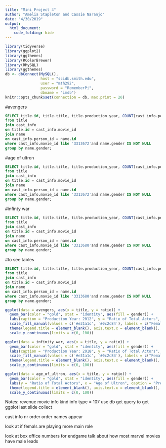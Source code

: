 ```yaml
---
title: "Mini Project 4"
author: "Amelia Stapleton and Cassie Naranjo"
date: "4/30/2019"
output: 
  html_document:
    code_folding: hide
---
```

```r
library(tidyverse)
library(ggplot2)
library(ggthemes)
library(RColorBrewer)
library(RMySQL)
library(ggthemes)
db <- dbConnect(MySQL(), 
                host = "scidb.smith.edu", 
                user = "mth292", 
                password = "RememberPi", 
                dbname = "imdb")
knitr::opts_chunk$set(connection = db, max.print = 20)
```

#avengers
```sql
SELECT title.id, title.title, title.production_year, COUNT(cast_info.person_id) as N, name.gender, ((count(cast_info.person_id))/296)*100 as ratio
from title
join cast_info
on title.id = cast_info.movie_id
join name
on cast_info.person_id = name.id
where cast_info.movie_id like '3313672'and name.gender IS NOT NULL
group by name.gender; 
```

#age of ultron
```sql
SELECT title.id, title.title, title.production_year, COUNT(cast_info.person_id) as N, name.gender, ((count(cast_info.person_id))/290)*100 as ratio
from title
join cast_info
on title.id = cast_info.movie_id
join name
on cast_info.person_id = name.id
where cast_info.movie_id like '3313672'and name.gender IS NOT NULL
group by name.gender;
```

#infinty war
```sql
SELECT title.id, title.title, title.production_year, COUNT(cast_info.person_id) as N, name.gender, ((count(cast_info.person_id))/115)*100 as ratio
from title
join cast_info
on title.id = cast_info.movie_id
join name
on cast_info.person_id = name.id
where cast_info.movie_id like '3313680'and name.gender IS NOT NULL
group by name.gender; 
```

#to see tables
```sql
SELECT title.id, title.title, title.production_year, COUNT(cast_info.person_id) as N, name.gender, ((count(cast_info.person_id))/115)*100 as ratio
from title
join cast_info
on title.id = cast_info.movie_id
join name
on cast_info.person_id = name.id
where cast_info.movie_id like '3313680'and name.gender IS NOT NULL
group by name.gender; 
```

```r
ggplot(data = avengers, aes(x = title, y = ratio)) +
  geom_bar(color = "gold", stat = "identity", aes(fill = gender)) +
  labs(caption = "Production Year: 2012", y = "Ratio of Total Actors", x = "The Avengers") + 
  scale_fill_manual(values = c('#e31a1c', '#0c2c84'), labels = c("Female Cast", "Male Cast")) + 
  theme(legend.title = element_blank(), axis.text.x = element_blank(), axis.title.x = element_text(size = 20), axis.ticks.x = element_blank()) +
  scale_y_continuous(limits = c(0, 100))
```

```r
ggplot(data = infinity_war, aes(x = title, y = ratio)) +
  geom_bar(color = "gold", stat = "identity", aes(fill = gender)) +
  labs(caption = "Production Year: 2018", y = "Ratio of Total Actors", x = "Infinity War") + 
  scale_fill_manual(values = c('#e31a1c', '#0c2c84'), labels = c("Female Cast", "Male Cast")) + 
  theme(legend.title = element_blank(), axis.text.x = element_blank(), axis.title.x = element_text(size = 20), axis.ticks.x = element_blank()) +
  scale_y_continuous(limits = c(0, 100))
```

```r
ggplot(data = age_of_ultron, aes(x = title, y = ratio)) +
  geom_bar(color = "gold", stat = "identity", aes(fill = gender)) +
  labs(y = "Ratio of Total Actors", x = "Age of Ultron", caption = "Production Year: 2015") + scale_fill_manual(values = c('#e31a1c', '#0c2c84'), labels = c("Female Cast", "Male Cast")) + 
  theme(legend.title = element_blank(), axis.text.x = element_blank(), axis.title.x = element_text(size = 20), axis.ticks.x = element_blank()) +
  scale_y_continuous(limits = c(0, 100))
```

Notes:
 revenue 
 movie info 
 kind info type = 107 
 use db get query to get ggplot 
 last slide 
 collect 
 
 cast info 
 nr order 
 order names appear 
 
 look at if femals are playing more main role 
 
 look at box office numbers for endgame 
 talk about how most marvel movies have male leads 
